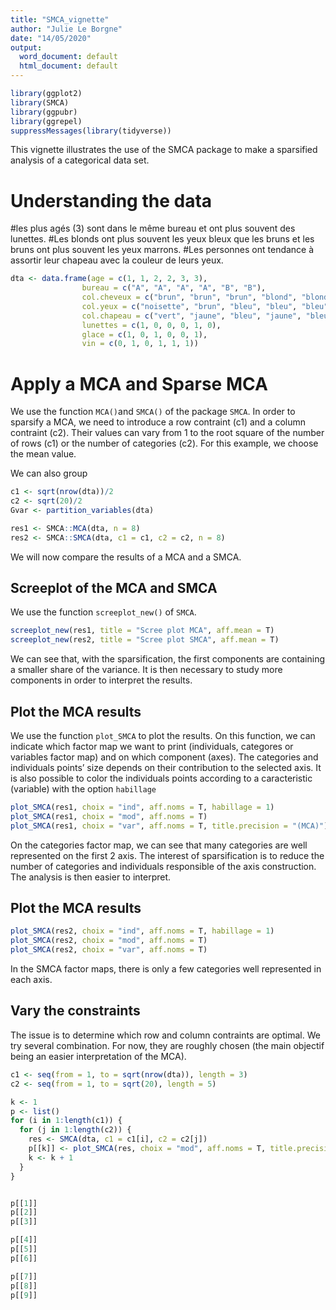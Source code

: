 ```yaml
---
title: "SMCA_vignette"
author: "Julie Le Borgne"
date: "14/05/2020"
output:
  word_document: default
  html_document: default
---
```


```r
library(ggplot2)
library(SMCA)
library(ggpubr)
library(ggrepel)
suppressMessages(library(tidyverse))

```

This vignette illustrates the use of the SMCA package to make a sparsified analysis of a categorical data set.

# Understanding the data

#les plus agés (3) sont dans le même bureau et ont plus souvent des lunettes. 
#Les blonds ont plus souvent les yeux bleux que les bruns et les bruns ont plus souvent les yeux marrons.
#Les personnes ont tendance à assortir leur chapeau avec la couleur de leurs yeux.

```r
dta <- data.frame(age = c(1, 1, 2, 2, 3, 3), 
                bureau = c("A", "A", "A", "A", "B", "B"), 
                col.cheveux = c("brun", "brun", "brun", "blond", "blond", "brun"),
                col.yeux = c("noisette", "brun", "bleu", "bleu", "bleu", "noisette"),
                col.chapeau = c("vert", "jaune", "bleu", "jaune", "bleu", "vert"),
                lunettes = c(1, 0, 0, 0, 1, 0),
                glace = c(1, 0, 1, 0, 0, 1),
                vin = c(0, 1, 0, 1, 1, 1))
```

# Apply a MCA and Sparse MCA

We use the function `MCA()`and `SMCA()` of the package `SMCA`.
In order to sparsify a MCA, we need to introduce a row contraint (c1) and a column contraint (c2). Their values can vary from 1 to the root square of the number of rows (c1) or the number of categories (c2). For this example, we choose the mean value.

We can also group 

```r

c1 <- sqrt(nrow(dta))/2
c2 <- sqrt(20)/2
Gvar <- partition_variables(dta)

res1 <- SMCA::MCA(dta, n = 8)
res2 <- SMCA::SMCA(dta, c1 = c1, c2 = c2, n = 8)
```

We will now compare the results of a MCA and a SMCA. 

## Screeplot of the MCA and SMCA
We use the function `screeplot_new()` of `SMCA`.
```r
screeplot_new(res1, title = "Scree plot MCA", aff.mean = T)
screeplot_new(res2, title = "Scree plot SMCA", aff.mean = T)

```
We can see that, with the sparsification, the first components are containing a smaller share of the variance. It is then necessary to study more components in order to interpret the results. 

## Plot the MCA results

We use the function `plot_SMCA` to plot the results. On this function, we can indicate which factor map we want to print (individuals, categores or variables factor map) and on which component (axes). The categories and individuals points' size depends on their contribution to the selected axis. It is also possible to color the individuals points according to a caracteristic (variable) with the option `habillage`

```r
plot_SMCA(res1, choix = "ind", aff.noms = T, habillage = 1)
plot_SMCA(res1, choix = "mod", aff.noms = T)
plot_SMCA(res1, choix = "var", aff.noms = T, title.precision = "(MCA)")

```

On the categories factor map, we can see that many categories are well represented on the first 2 axis. The interest of sparsification is to reduce the number of categories and individuals responsible of the axis construction. The analysis is then easier to interpret.

## Plot the MCA results

```r
plot_SMCA(res2, choix = "ind", aff.noms = T, habillage = 1)
plot_SMCA(res2, choix = "mod", aff.noms = T)
plot_SMCA(res2, choix = "var", aff.noms = T)

```
In the SMCA factor maps, there is only a few categories well represented in each axis.

## Vary the constraints
The issue is to determine which row and column contraints are optimal. We try several combination. For now, they are roughly chosen (the main objectif being an easier interpretation of the MCA).
```r
c1 <- seq(from = 1, to = sqrt(nrow(dta)), length = 3)
c2 <- seq(from = 1, to = sqrt(20), length = 5)

k <- 1
p <- list()
for (i in 1:length(c1)) {
  for (j in 1:length(c2)) {
    res <- SMCA(dta, c1 = c1[i], c2 = c2[j])
    p[[k]] <- plot_SMCA(res, choix = "mod", aff.noms = T, title.precision = paste("(c1 =", c1[i], ", c2 =", c2[j], ")", sep = " "))
    k <- k + 1
  }
}



```

```r
p[[1]] 
p[[2]]
p[[3]]
```
```r
p[[4]] 
p[[5]]
p[[6]]
```


```r
p[[7]] 
p[[8]]
p[[9]]
```
